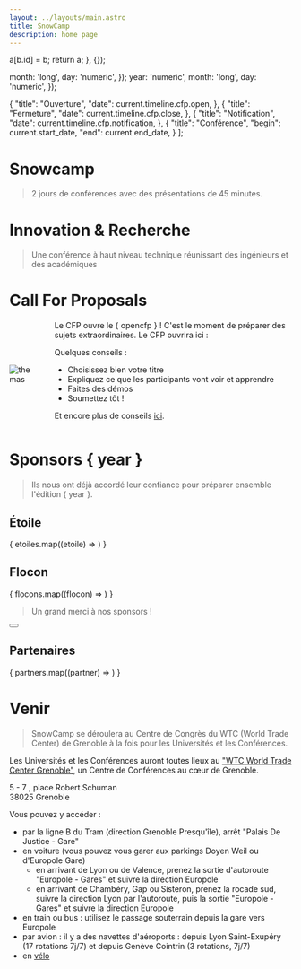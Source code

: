 ```yaml
---
layout: ../layouts/main.astro
title: SnowCamp
description: home page
---
```


  a[b.id] = b;
  return a;
}, {});

  month: 'long',
  day: 'numeric',
});
  year: 'numeric',
  month: 'long',
  day: 'numeric',
});

  {
    "title": "Ouverture",
    "date": current.timeline.cfp.open,
  },
  {
    "title": "Fermeture",
    "date": current.timeline.cfp.close,
  },
  {
    "title": "Notification",
    "date": current.timeline.cfp.notification,
  },
  {
    "title": "Conférence",
    "begin": current.start_date,
    "end": current.end_date,
  }
];

<Spotlight/>

# Snowcamp

> 2 jours de conférences avec des présentations de 45 minutes.

<Columns3>
  <ShortDescription title="Universités" description="Une journée de formation en profondeur (2 formations de 3 heures au choix)." img={Utils.url("/img/icon-univ.png")}/>
  <ShortDescription title="Conférences" description="2 jours de conférences avec des présentations de 45 minutes." img={Utils.url("/img/icon-conf.png")}/>
  <ShortDescription title="Unconference" description="Une journée d'échange sur les pistes mêlant orateurs et participants." img={Utils.url("/img/icon-unconference.webp")}/>
</Columns3>

# Innovation & Recherche

> Une conférence à haut niveau technique réunissant des ingénieurs et des académiques

<Columns3>
  <ShortDescription title="Innovation" description="Découvrez les outils, frameworks et technologies d'aujourd'hui et de demain." img={Utils.url("/img/icon-dev.png")}/>
  <ShortDescription title="Échange" description="Rencontrez et échangez avec d'autres devs, ops, archis et orateurs." img={Utils.url("/img/icon-cloud.png")}/>
  <ShortDescription title="Recherche" description="Découvrez les travaux des chercheurs sur les tendances et sujets du moment." img={Utils.url("/img/icon-academic.png")}/>
</Columns3>

# Call For Proposals

<TimelineCFP tl={tlCFP}/>

<div style="display: flex; flex-direction: row; align-items: center; gap: 2rem">
  <div>
    <img src="/img/themas.webp" alt="themas"/>
  </div>
  <div>
Le CFP ouvre le { opencfp } ! C'est le moment de préparer des sujets extraordinaires. Le CFP ouvrira ici :

Quelques conseils :

- Choisissez bien votre titre
- Expliquez ce que les participants vont voir et apprendre
- Faites des démos
- Soumettez tôt !

Et encore plus de conseils [ici](https://docs.google.com/document/d/e/2PACX-1vReWAaCbafJqc0cCo2vhKWnAVoiHk3Tq561y4GseXvTyOV7cSk6lN2c_feWEWZBIA/pub).
  </div>
</div>

<a id="sponsors"></a>

# Sponsors { year }

> Ils nous ont déjà accordé leur confiance pour préparer ensemble l'édition { year }.

## Étoile

{ etoiles.map((etoile) => <Sponsor title={etoile.name} img={etoile.logo} href={etoile.link.fr} />)
}

## Flocon

{ flocons.map((flocon) => <Sponsor title={flocon.name} img={flocon.logo} href={flocon.link.fr} />)
}

> Un grand merci à nos sponsors !

<Button className="sponsorOpened" title="Devenez sponsor !" href={current.sponsorship.subscribe_link}></Button>

## Partenaires

{ partners.map((partner) => <Sponsor title={partner.name} img={partner.logo} href={partner.link.fr} />)
}

<a id="venue"></a>

# Venir

> SnowCamp se déroulera au Centre de Congrès du WTC (World Trade Center) de Grenoble à la fois pour les Universités et les Conférences.

Les Universités et les Conférences auront toutes lieux au ["WTC World Trade Center Grenoble"](http://www.congres-wtcgrenoble.com/fr), un Centre de Conférences au cœur de Grenoble.

5 - 7 , place Robert Schuman<br/>
38025 Grenoble

<div>
  <Polaroid img="https://snowcamp.io/img/wtc.webp" title="WTC Grenoble" side="left" />
Vous pouvez y accéder :

- par la ligne B du Tram (direction Grenoble Presqu'île), arrêt "Palais De Justice - Gare"
- en voiture (vous pouvez vous garer aux parkings Doyen Weil ou d'Europole Gare)
  - en arrivant de Lyon ou de Valence, prenez la sortie d'autoroute "Europole - Gares" et suivre la direction Europole
  - en arrivant de Chambéry, Gap ou Sisteron, prenez la rocade sud, suivre la direction Lyon par l'autoroute, puis la sortie "Europole - Gares" et suivre la direction Europole
- en train ou bus : utilisez le passage souterrain depuis la gare vers Europole
- par avion : il y a des navettes d'aéroports : depuis Lyon Saint-Exupéry (17 rotations 7j/7) et depuis Genève Cointrin (3 rotations, 7j/7)
- en [vélo](http://www.metromobilite.fr/velo.html)
</div>

